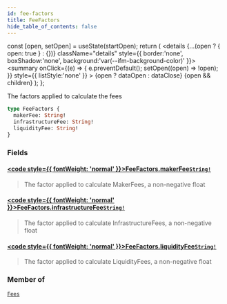 ```yaml
---
id: fee-factors
title: FeeFactors
hide_table_of_contents: false
---
```







  const [open, setOpen] = useState(startOpen);
  return (
    <details {...(open ? { open: true } : {})} className="details" style={{ border:'none', boxShadow:'none', background:'var(--ifm-background-color)' }}>
      <summary
        onClick={(e) => {
          e.preventDefault();
          setOpen((open) => !open);
        }}
        style={{ listStyle:'none' }}
      >
      {open ? dataOpen : dataClose}
      </summary>
      {open && children}
    </details>
  );
};




The factors applied to calculate the fees


```graphql
type FeeFactors {
  makerFee: String!
  infrastructureFee: String!
  liquidityFee: String!
}
```


### Fields

#### [<code style={{ fontWeight: 'normal' }}>FeeFactors.<b>makerFee</b></code>](#)<Bullet />[`String!`](/testnet/api/graphql/scalars/string) <Badge class="secondary" text="non-null"/> <Badge class="secondary" text="scalar"/>
> The factor applied to calculate MakerFees, a non-negative float
> 

#### [<code style={{ fontWeight: 'normal' }}>FeeFactors.<b>infrastructureFee</b></code>](#)<Bullet />[`String!`](/testnet/api/graphql/scalars/string) <Badge class="secondary" text="non-null"/> <Badge class="secondary" text="scalar"/>
> The factor applied to calculate InfrastructureFees, a non-negative float
> 

#### [<code style={{ fontWeight: 'normal' }}>FeeFactors.<b>liquidityFee</b></code>](#)<Bullet />[`String!`](/testnet/api/graphql/scalars/string) <Badge class="secondary" text="non-null"/> <Badge class="secondary" text="scalar"/>
> The factor applied to calculate LiquidityFees, a non-negative float
> 



### Member of

[`Fees`](/testnet/api/graphql/objects/fees)  <Badge class="secondary" text="object"/>

